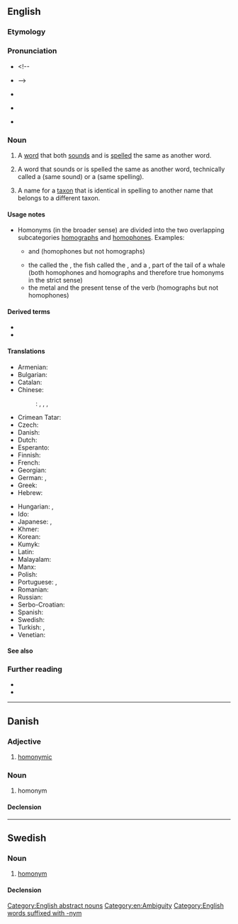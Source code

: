 {{also|Homonym}}
==English==

===Etymology===
{{confix|en|homo|onym}}

===Pronunciation===
* <!--{{IPA|en|/ˈhä-mə-ˌnim/}}
* {{IPA|/en|ˈhō-mə-ˌnim/}} -->
* {{a|RP}} {{IPA|en|/ˈhɒm.əˌnɪm/}}
* {{a|GA}} {{IPA|en|/ˈhɑm.əˌnɪm/}}
* {{audio|en|en-us-homonym.ogg|Audio (US)}}

===Noun===
{{en-noun}}

# {{lb|en|semantics|strict sense}} A [[word]] that both [[sound#Verb|sounds]] and is [[spell#Etymology 2|spelled]] the same as another word.
# {{lb|en|loosely}} A word that sounds or is spelled the same as another word, technically called a {{m|en|homophone}} (same sound) or a {{m|en|homograph}} (same spelling).
# {{lb|en|taxonomy}} A name for a [[taxon]] that is identical in spelling to another name that belongs to a different taxon.

====Usage notes====
* Homonyms (in the broader sense) are divided into the two overlapping subcategories [[homograph]]s and [[homophone]]s. Examples:
** {{m|en|die}} and {{m|en|dye}} (homophones but not homographs)
** the {{m|en|parasitic}} {{m|en|flatworm}} called the {{m|en|fluke}}, the fish called the {{m|en|fluke}}, and a {{m|en|fluke}}, part of the tail of a whale (both homophones and homographs and therefore true homonyms in the strict sense)
** the metal {{m|en|lead}} and the present tense of the verb {{m|en|lead}} (homographs but not homophones)

====Derived terms====
* {{l|en|homonymic}}
* {{l|en|homonymous}}

====Translations====
{{trans-top|word with the same sound or spelling}}
* Armenian: {{t+|hy|համանուն}}
* Bulgarian: {{t+|bg|омоним|m}}
* Catalan: {{t+|ca|homònim|m|n}}
* Chinese:
*: {{ttbc|cmn}}: {{t|cmn|同音異義詞|sc=Hani}}, {{t|cmn|同音异义词|tr=tóngyīn yìyì|sc=Hani}}, {{t+|cmn|同音詞|sc=Hani}}, {{t+|cmn|同音词|tr=tóngyīncí|sc=Hani}}
* Crimean Tatar: {{t|crh|omonim}}
* Czech: {{t+|cs|homonymum|n}}
* Danish: {{t+|da|homonym|n}}
* Dutch: {{t+|nl|homoniem|n}}
* Esperanto: {{t|eo|homonimo}}
* Finnish: {{t+|fi|homonymia}}
* French: {{t+|fr|homonyme|m|n}}
* Georgian: {{t|ka|ომონიმი}}
* German: {{t+|de|Homonym|n}}, {{t|de|Homonymum|n}}
* Greek: {{t+|el|ομώνυμο|n}}
* Hebrew: {{t|he|הוֹמוֹנִים|m}}
{{trans-mid}}
* Hungarian: {{t|hu|homonima}}, {{t|hu|azonos alakú szó}}
* Ido: {{t+|io|homonimo}}
* Japanese: {{t+|ja|同音異義語|tr=dōon igigo}}, {{t|ja|同音語|tr=dōongo}}
* Khmer: {{t|km|កល្បពាក្យ|sc=Khmr|tr=kɑlpa’ piek}}
* Korean: {{t+|ko|동음이의어(同音異義語)}}
* Kumyk: {{t|kum|аваздаш}}
* Latin: {{t|la|homonymum|n}}
* Malayalam: {{t+|ml|നാനാർത്ഥം}}
* Manx: {{t|gv|co-ennym|m}}
* Polish: {{t+|pl|homonim|m-in}}
* Portuguese: {{t+|pt|homónimo|m}} {{qualifier|Portugal}}, {{t+|pt|homônimo}} {{qualifier|Brazil}}
* Romanian: {{t+|ro|omonim|m}}
* Russian: {{t+|ru|омо́ним|m}}
* Serbo-Croatian: {{t+|sh|homonim|m}}
* Spanish: {{t+|es|homónimo|m}}
* Swedish: {{t+|sv|homonym|c}}
* Turkish: {{t+|tr|homonim}}, {{t+|tr|sesteş}}
* Venetian: {{t|vec|omònemo|m}}
{{trans-bottom}}

====See also====
{{nyms|en}}

===Further reading===
* {{pedia}}
* {{pedia|homonym (biology)}}

[[Category:English abstract nouns]]
[[Category:en:Ambiguity]][[Category:English words suffixed with -nym]]

----

==Danish==

===Adjective===
{{da-adj|t|e}}

# [[homonymic]]

===Noun===
{{da-noun}}

# homonym

====Declension====
{{da-decl|et|er}}

----

==Swedish==

===Noun===
{{sv-noun|c}}

# [[#English|homonym]]

====Declension====
{{sv-infl-noun-c-er}}